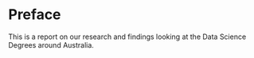 # Preface {.unnumbered}

This is a report on our research and findings looking at the Data Science Degrees around Australia.
